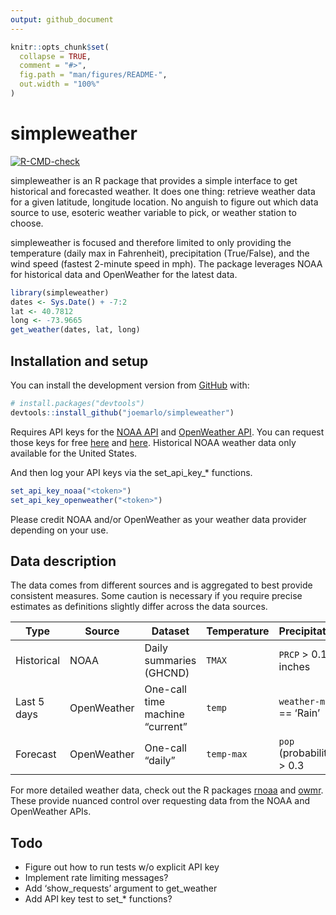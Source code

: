 ```yaml
---
output: github_document
---
```


<!-- README.md is generated from README.Rmd. Please edit that file -->

```r
knitr::opts_chunk$set(
  collapse = TRUE,
  comment = "#>",
  fig.path = "man/figures/README-",
  out.width = "100%"
)
```

# simpleweather

<!-- badges: start -->
[![R-CMD-check](https://github.com/joemarlo/simpleweather/workflows/R-CMD-check/badge.svg)](https://github.com/joemarlo/simpleweather/actions)
<!-- badges: end -->

simpleweather is an R package that provides a simple interface to get historical and forecasted weather. It does one thing: retrieve weather data for a given latitude, longitude location. No anguish to figure out which data source to use, esoteric weather variable to pick, or weather station to choose.

simpleweather is focused and therefore limited to only providing the temperature (daily max in Fahrenheit), precipitation (True/False), and the wind speed (fastest 2-minute speed in mph). The package leverages NOAA for historical data and OpenWeather for the latest data.

```r
library(simpleweather)
dates <- Sys.Date() + -7:2
lat <- 40.7812
long <- -73.9665
get_weather(dates, lat, long)
```

## Installation and setup

You can install the development version from [GitHub](https://github.com/joemarlo/simpleweather) with:

``` r
# install.packages("devtools")
devtools::install_github("joemarlo/simpleweather")
```

Requires API keys for the [NOAA API](https://www.ncdc.noaa.gov/cdo-web/webservices/v2) and [OpenWeather API](https://openweathermap.org/api/one-call-api). You can request those keys for free [here](https://www.ncdc.noaa.gov/cdo-web/token) and [here](https://openweathermap.org/price). Historical NOAA weather data only available for the United States.

And then log your API keys via the set_api_key_* functions.

``` r
set_api_key_noaa("<token>")
set_api_key_openweather("<token>")
```

Please credit NOAA and/or OpenWeather as your weather data provider depending on your use.

## Data description

The data comes from different sources and is aggregated to best provide consistent measures. Some caution is necessary if you require precise estimates as definitions slightly differ across the data sources. 

| Type        | Source      | Dataset                         | Temperature | Precipitation             | Wind         |
|-------------|-------------|---------------------------------|-------------|---------------------------|--------------|
| Historical  | NOAA        | Daily summaries (GHCND)         | `TMAX`      | `PRCP` > 0.1 inches       | `WSF2`       |
| Last 5 days | OpenWeather | One-call time machine "current" | `temp`      | `weather-main` == 'Rain'  | `wind_speed` |
| Forecast    | OpenWeather | One-call "daily"                | `temp-max`  | `pop` (probability) > 0.3 | `wind_speed` |

For more detailed weather data, check out the R packages [rnoaa](https://github.com/ropensci/rnoaa) and [owmr](https://github.com/crazycapivara/owmr). These provide nuanced control over requesting data from the NOAA and OpenWeather APIs.


## Todo

- Figure out how to run tests w/o explicit API key
- Implement rate limiting messages?
- Add 'show_requests' argument to get_weather
- Add API key test to set_* functions?
